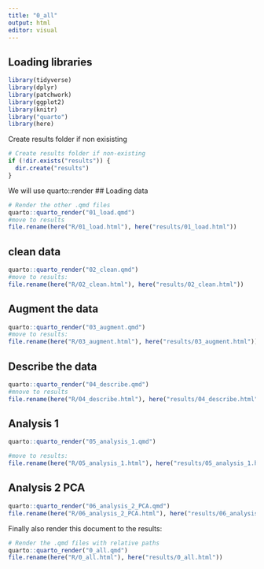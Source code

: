 ```yaml
---
title: "0_all"
output: html
editor: visual
---
```


## Loading libraries

```r
library(tidyverse)
library(dplyr)
library(patchwork)
library(ggplot2)
library(knitr)
library("quarto")
library(here)
```

Create results folder if non exisisting

```r
# Create results folder if non-existing
if (!dir.exists("results")) {
  dir.create("results")
}

```

We will use quarto::render \## Loading data

```r

# Render the other .qmd files
quarto::quarto_render("01_load.qmd")
#move to results
file.rename(here("R/01_load.html"), here("results/01_load.html"))
```

## clean data

```r

quarto::quarto_render("02_clean.qmd")
#move to results:
file.rename(here("R/02_clean.html"), here("results/02_clean.html"))

```

## Augment the data

```r

quarto::quarto_render("03_augment.qmd")
#move to results:
file.rename(here("R/03_augment.html"), here("results/03_augment.html"))


```

## Describe the data

```r

quarto::quarto_render("04_describe.qmd")
#mnove to results
file.rename(here("R/04_describe.html"), here("results/04_describe.html"))


```

## Analysis 1

```r

quarto::quarto_render("05_analysis_1.qmd")

#move to results:
file.rename(here("R/05_analysis_1.html"), here("results/05_analysis_1.html"))

```

## Analysis 2 PCA

```r

quarto::quarto_render("06_analysis_2_PCA.qmd")
file.rename(here("R/06_analysis_2_PCA.html"), here("results/06_analysis_2_PCA.html"))


```

Finally also render this document to the results:

```r


# Render the .qmd files with relative paths
quarto::quarto_render("0_all.qmd")
file.rename(here("R/0_all.html"), here("results/0_all.html"))




```
